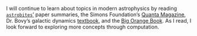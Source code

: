 I will continue to learn about topics in modern astrophysics by reading
[`astrobites`'](https://astrobites.org) paper summaries, the 
Simons Foundation's [Quanta Magazine](https://www.quantamagazine.org/tag/astrophysics),
Dr. Bovy's galactic dynamics [textbook](https://galaxiesbook.org), and the 
[Big Orange Book](https://www.cambridge.org/highereducation/books/an-introduction-to-modern-astrophysics/140DDF8A480C3841DCCD76D66984D858#overview).
As I read, I look forward to exploring more concepts through computation.